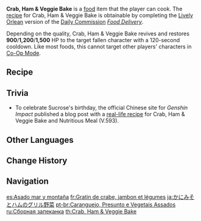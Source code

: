 {{Food Infobox
|id              = 108066
|name            = Crab, Ham & Veggie Bake
|desc_suspicious = A somewhat luxurious looking bake. By looking at it, no one can tell what it is made of... or what it lacks.
|desc_basic      = A luxurious bake. Cracks through the golden outer skin reveal a medley of rosy ham and bright vegetables. How tantalizing!
|desc_delicious  = A luxurious bake. The scent is so rich and heavenly. You'll only be done once you lick the plate clean.
|type            = Recovery Dishes
|effectType      = Revive
|effect          = Revives a character and restores (var1) HP.
|eff_att1        = Revive
|eff_att2        = HP Restore
|eff_att3        = HP Restore Fixed
|eff_suspicious1 = 900
|eff_basic1      = 1,200
|eff_delicious1  = 1,500
|quality         = 3
|variant         = Nutritious Meal (V.593)
|recipe          = Complete the [[Lively Orlean]] version of [[Food Delivery]]
}}
'''Crab, Ham & Veggie Bake''' is a [[food]] item that the player can cook. The [[recipe]] for Crab, Ham & Veggie Bake is obtainable by completing the [[Lively Orlean]] version of the [[Daily Commission]] ''[[Food Delivery]]''.

Depending on the quality, Crab, Ham & Veggie Bake revives and restores '''900'''/'''1,200'''/'''1,500''' HP to the target fallen character with a 120-second cooldown. Like most foods, this cannot target other players' characters in [[Co-Op Mode]].

{{Special Dish|Sucrose|Nutritious Meal (V.593)}}

==Recipe==
{{Recipe
|type = Cooking
|Crab Roe = 1
|Ham = 1
|Cream = 1
|Cabbage = 1
|sort = Crab Roe;Ham;Cream;Cabbage
}}

==Trivia==
* To celebrate Sucrose's birthday, the official Chinese site for ''Genshin Impact'' published a blog post with a [https://ys.mihoyo.com/main/news/detail/11912 real-life recipe] for Crab, Ham & Veggie Bake and Nutritious Meal (V.593).

==Other Languages==
{{Other Languages
|en      = Crab, Ham & Veggie Bake
|zhs     = 蟹黄火腿焗时蔬
|zhs_rm  = Xièhuáng Huǒtuǐ Jú Shíshū
|zht     = 蟹黃火腿焗時蔬
|zht_rm  = Xièhuáng Huǒtuǐ Jú Shíshū
|zh_tl   = Baked Vegetables with Crab Roe and Ham
|ja      = かにみそとハムのグリル野菜
|ja_rm   = Kanimiso to Hamu no Guriru Yasai
|ja_tl   = Grilled Vegetables with Crab Row and Ham
|ko      = 꽃게알 {{tt|야채|野菜}}찜
|ko_rm   = Kkotge'al Yachaejjim
|ko_tl   = Steamed Vegetables with Crab Roe
|es      = Asado mar y montaña
|es_tl   = Sea and Mountain Roast
|fr      = Gratin de crabe, jambon et légumes
|fr_tl   = Crab, Ham, and Vegetable {{w|Gratin}}
|ru      = Сборная запеканка
|ru_tl   = Mixed Casserole
|th      = Crab, Ham & Veggie Bake
|vi      = Bánh Rau Giăm Bông Gạch Cua
|vi_tl   = Crab Roe, Ham & Veggie Cake
|de      = Geschmorter Schinken mit Krebsgemüse
|de_tl   = Braised Ham with Crab Vegetables
|id      = Crab, Ham & Veggie Bake
|pt      = Caranguejo, Presunto e Vegetais Assados
|pt_tl   = Crab, Ham and Baked Vegetables
|tr      = Karışık Yengeçli Güveç
|tr_tl   = 
|it      = Tortino di granchio, prosciutto e verdure al forno
|it_tl   = Crab, Ham and Baked Vegetables Cake
}}

==Change History==
{{Change History|1.0}}

==Navigation==
{{Food Navbox}}

[[es:Asado mar y montaña]]
[[fr:Gratin de crabe, jambon et légumes]]
[[ja:かにみそとハムのグリル野菜]]
[[pt-br:Caranguejo, Presunto e Vegetais Assados]]
[[ru:Сборная запеканка]]
[[th:Crab, Ham & Veggie Bake]]